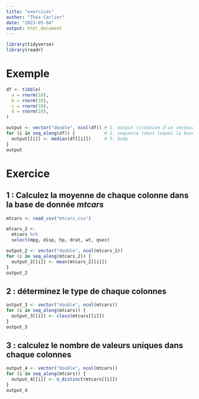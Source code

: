 ```yaml
---
title: "exercices"
author: "Théa Carlier"
date: "2023-05-04"
output: html_document
---
```


```r
library(tidyverse)
library(readr)
```

# Exemple

```r
df <- tibble(
  a = rnorm(10),
  b = rnorm(10),
  c = rnorm(10),
  d = rnorm(10),
)
```

```r
output <- vector("double", ncol(df)) # 1. output (création d'un vecteur)
for (i in seq_along(df)) {           # 2. sequence (dans lequel la boucle va opérer pour chaque élément)
  output[[i]] <- median(df[[i]])     # 3. body 
}
output
```

# Exercice

## 1 : Calculez la moyenne de chaque colonne dans la base de donnée *mtcars*

```r
mtcars <- read_csv("mtcars.csv")
```

```r
mtcars_2 <-
  mtcars %>%
  select(mpg, disp, hp, drat, wt, qsec)

output_2 <- vector("double", ncol(mtcars_2))
for (i in seq_along(mtcars_2)) {
  output_2[[i]] <- mean(mtcars_2[[i]])
}
output_2
```

## 2 : déterminez le type de chaque colonnes

```r
output_3 <- vector("double", ncol(mtcars))
for (i in seq_along(mtcars)) {
  output_3[[i]] <- class(mtcars[[i]])
}
output_3
```

## 3 : calculez le nombre de valeurs uniques dans chaque colonnes

```r
output_4 <- vector("double", ncol(mtcars))
for (i in seq_along(mtcars)) {
  output_4[[i]] <- n_distinct(mtcars[[i]])
}
output_4
```

